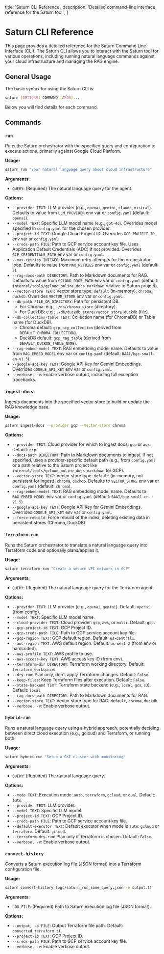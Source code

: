   title: 'Saturn CLI Reference',
  description: 'Detailed command-line interface reference for the Saturn tool.',
}

# Saturn CLI Reference

This page provides a detailed reference for the Saturn Command Line Interface (CLI). The Saturn CLI allows you to interact with the Saturn tool for various operations, including running natural language commands against your cloud infrastructure and managing the RAG engine.

## General Usage

The basic syntax for using the Saturn CLI is:

```bash
saturn [OPTIONS] COMMAND [ARGS]...
```

Below you will find details for each command.

## Commands

### `run`

Runs the Saturn orchestrator with the specified query and configuration to execute actions, primarily against Google Cloud Platform.

**Usage:**

```bash
saturn run "Your natural language query about cloud infrastructure"
```

**Arguments:**

- `QUERY`: (Required) The natural language query for the agent.

**Options:**

- `--provider TEXT`: LLM provider (e.g., `openai`, `gemini`, `claude`, `mistral`). Defaults to value from `LLM_PROVIDER` env var or `config.yaml` (default: `openai`).
- `--model TEXT`: Specific LLM model name (e.g., `gpt-4o`). Overrides model specified in `config.yaml` for the chosen provider.
- `--project-id TEXT`: Google Cloud Project ID. Overrides `GCP_PROJECT_ID` env var or `config.yaml`.
- `--creds-path FILE`: Path to GCP service account key file. Uses Application Default Credentials (ADC) if not provided. Overrides `GCP_CREDENTIALS_PATH` env var or `config.yaml`.
- `--max-retries INTEGER`: Maximum retry attempts for the orchestrator loop. Defaults to value from `MAX_RETRIES` env var or `config.yaml` (default: `5`).
- `--rag-docs-path DIRECTORY`: Path to Markdown documents for RAG. Defaults to value from `GCLOUD_DOCS_PATH` env var or `config.yaml` (default: `internal/tools/gcloud_online_docs_markdown` relative to Saturn project).
- `--vector-store TEXT`: Vector store type: `default` (in-memory), `chroma`, `duckdb`. Overrides `VECTOR_STORE` env var or `config.yaml`.
- `--db-path FILE_OR_DIRECTORY`: Path for persistent DB. 
    - For Chroma: e.g., `./db/chroma_store` (directory).
    - For DuckDB: e.g., `./db/duckdb_store/vector_store.duckdb` (file).
- `--db-collection-table TEXT`: Collection name (for ChromaDB) or Table name (for DuckDB).
    - Chroma default: `gcp_rag_collection` (derived from `DEFAULT_CHROMA_COLLECTION`).
    - DuckDB default: `gcp_rag_table` (derived from `DEFAULT_DUCKDB_TABLE_NAME`).
- `--rag-embed-model TEXT`: RAG embedding model name. Defaults to value from `RAG_EMBED_MODEL` env var or `config.yaml` (default: `BAAI/bge-small-en-v1.5`).
- `--google-api-key TEXT`: Google API Key for Gemini Embeddings. Overrides `GOOGLE_API_KEY` env var or `config.yaml`.
- `--verbose, -v`: Enable verbose output, including full exception tracebacks.

### `ingest-docs`

Ingests documents into the specified vector store to build or update the RAG knowledge base.

**Usage:**

```bash
saturn ingest-docs --provider gcp --vector-store chroma
```

**Options:**

- `--provider TEXT`: Cloud provider for which to ingest docs: `gcp` or `aws`. Default: `gcp`.
- `--docs-path DIRECTORY`: Path to Markdown documents to ingest. If not specified, uses a provider-specific default path (e.g., from `config.yaml` or a path relative to the Saturn project like `internal/tools/gcloud_online_docs_markdown` for GCP).
- `--vector-store TEXT`: Vector store type: `default` (in-memory, not persistent for ingest), `chroma`, `duckdb`. Defaults to `VECTOR_STORE` env var or `config.yaml` (default: `chroma`).
- `--rag-embed-model TEXT`: RAG embedding model name. Defaults to `RAG_EMBED_MODEL` env var or `config.yaml` (default: `BAAI/bge-small-en-v1.5`).
- `--google-api-key TEXT`: Google API Key for Gemini Embeddings. Overrides `GOOGLE_API_KEY` env var or `config.yaml`.
- `--force-rebuild`: Force rebuild of the index, deleting existing data in persistent stores (Chroma, DuckDB).

### `terraform-run`

Runs the Saturn orchestrator to translate a natural language query into Terraform code and optionally plans/applies it.

**Usage:**

```bash
saturn terraform-run "Create a secure VPC network in GCP"
```

**Arguments:**

- `QUERY`: (Required) The natural language query for the Terraform agent.

**Options:**

- `--provider TEXT`: LLM provider (e.g., `openai`, `gemini`). Default: `openai` (from config).
- `--model TEXT`: Specific LLM model name.
- `--cloud-provider TEXT`: Cloud provider: `gcp`, `aws`, or `multi`. Default: `gcp`.
- `--gcp-project-id TEXT`: GCP Project ID.
- `--gcp-creds-path FILE`: Path to GCP service account key file.
- `--gcp-region TEXT`: GCP default region. Default: `us-central1`.
- `--aws-region TEXT`: AWS default region. Default: `us-west-2` (from env or hardcoded).
- `--aws-profile TEXT`: AWS profile to use.
- `--aws-access-key TEXT`: AWS access key ID (from env).
- `--terraform-dir DIRECTORY`: Terraform working directory. Default: `terraform_workspace`.
- `--dry-run`: Plan only, don't apply Terraform changes. Default: `False`.
- `--keep-files`: Keep Terraform files after execution. Default: `False`.
- `--state-backend TEXT`: Terraform state backend (e.g., `local`, `gcs`, `s3`). Default: `local`.
- `--rag-docs-path DIRECTORY`: Path to Markdown documents for RAG.
- `--vector-store TEXT`: Vector store type for RAG: `default`, `chroma`, `duckdb`.
- `--verbose, -v`: Enable verbose output.

### `hybrid-run`

Runs a natural language query using a hybrid approach, potentially deciding between direct cloud execution (e.g., gcloud) and Terraform, or running both.

**Usage:**

```bash
saturn hybrid-run "Setup a GKE cluster with monitoring"
```

**Arguments:**

- `QUERY`: (Required) The natural language query.

**Options:**

- `--mode TEXT`: Execution mode: `auto`, `terraform`, `gcloud`, or `dual`. Default: `auto`.
- `--provider TEXT`: LLM provider.
- `--model TEXT`: Specific LLM model.
- `--project-id TEXT`: GCP Project ID.
- `--creds-path FILE`: Path to GCP service account key file.
- `--default-executor TEXT`: Default executor when mode is `auto`: `gcloud` or `terraform`. Default: `gcloud`.
- `--terraform-dry-run`: Plan only if Terraform is chosen. Default: `False`.
- `--verbose, -v`: Enable verbose output.

### `convert-history`

Converts a Saturn execution log file (JSON format) into a Terraform configuration file.

**Usage:**

```bash
saturn convert-history logs/saturn_run_some_query.json -o output.tf
```

**Arguments:**

- `LOG_FILE`: (Required) Path to Saturn execution log file (JSON format).

**Options:**

- `--output, -o FILE`: Output Terraform file path. Default: `converted_terraform.tf`.
- `--project-id TEXT`: GCP Project ID.
- `--creds-path FILE`: Path to GCP service account key file.
- `--verbose, -v`: Enable verbose output. 